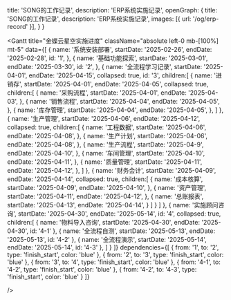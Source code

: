   title: 'SONG的工作记录',
  description: 'ERP系统实施记录',
  openGraph: {
    title: 'SONG的工作记录',
    description: 'ERP系统实施记录',
    images: [{ url: '/og/erp-record' }],
  }
}

<Gantt 
  title="金蝶云星空实施进度" 
  className="absolute left-0 mb-[100%] mt-5"
  data={[
    {
      name: '系统安装部署',
      startDate: '2025-02-26',
      endDate: '2025-02-28',
      id: '1',
    },
    {
      name: '基础功能探索',
      startDate: '2025-03-01',
      endDate: '2025-03-30',
      id: '2',
    },
    {
      name: '全流程学习记录',
      startDate: '2025-04-01',
      endDate: '2025-04-15',
      collapsed: true,
      id: '3',
      children:[
        {
          name: '进销存',
          startDate: '2025-04-01',
          endDate: '2025-04-05',
          collapsed: true,
          children:[
            {
              name: '采购流程',
              startDate: '2025-04-01',
              endDate: '2025-04-03',
            },
            {
              name: '销售流程',
              startDate: '2025-04-04',
              endDate: '2025-04-05',
            },
            {
              name: '库存管理',
              startDate: '2025-04-04',
              endDate: '2025-04-05',
            },
          ]
        },
        {
          name: '生产管理',
          startDate: '2025-04-06',
          endDate: '2025-04-12',
          collapsed: true,
          children:[
            {
              name: '工程数据',
              startDate: '2025-04-06',
              endDate: '2025-04-08',
            },
            {
              name: '生产计划',
              startDate: '2025-04-06',
              endDate: '2025-04-08',
            },
            {
              name: '生产流程',
              startDate: '2025-04-9',
              endDate: '2025-04-10',
            },
            {
              name: '车间管理',
              startDate: '2025-04-10',
              endDate: '2025-04-11',
            },
            {
              name: '质量管理',
              startDate: '2025-04-11',
              endDate: '2025-04-12',
            },
          ]
        },
        {
          name: '财务会计',
          startDate: '2025-04-09',
          endDate: '2025-04-14',
          collapsed: true,
          children:[
            {
              name: '成本核算',
              startDate: '2025-04-09',
              endDate: '2025-04-10',
            },
            {
              name: '资产管理',
              startDate: '2025-04-11',
              endDate: '2025-04-12',
            },
            {
              name: '总账报表',
              startDate: '2025-04-13',
              endDate: '2025-04-14',
            }
          ]
        }
      ]
    },
    {
      name: '实施顾问咨询',
      startDate: '2025-04-30',
      endDate: '2025-05-14',
      id: '4',
      collapsed: true,
      children:[
        {
          name: '物料导入咨询',
          startDate: '2025-04-30',
          endDate: '2025-04-30',
          id: '4-1'
        },
        {
          name: '全流程自测',
          startDate: '2025-05-13',
          endDate: '2025-05-13',
          id: '4-2'
        },
        {
          name: '全流程演示',
          startDate: '2025-05-14',
          endDate: '2025-05-14',
          id: '4-3'
        },
      ]
    }
  ]}
  dependencies={[
    {
      from: '1',
      to: '2',
      type: 'finish_start',
      color: 'blue'
    },
    {
      from: '2',
      to: '3',
      type: 'finish_start',
      color: 'blue'
    },
    {
      from: '3',
      to: '4',
      type: 'finish_start',
      color: 'blue'
    },
    {
      from: '4-1',
      to: '4-2',
      type: 'finish_start',
      color: 'blue'
    },
    {
      from: '4-2',
      to: '4-3',
      type: 'finish_start',
      color: 'blue'
    }
  ]}



/>